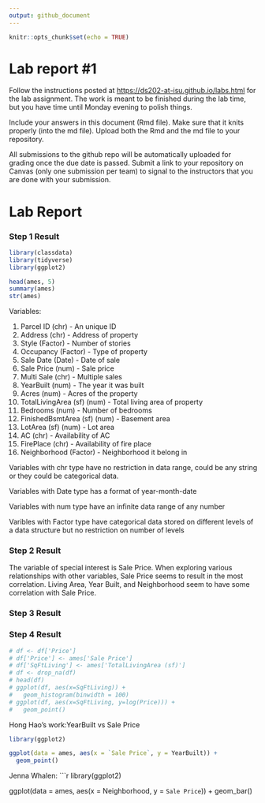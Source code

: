 ```yaml
---
output: github_document
---
```


<!-- README.md is generated from README.Rmd. Please edit the README.Rmd file -->

```r
knitr::opts_chunk$set(echo = TRUE)
```

# Lab report #1

Follow the instructions posted at <https://ds202-at-isu.github.io/labs.html> for the lab assignment. The work is meant to be finished during the lab time, but you have time until Monday evening to polish things.

Include your answers in this document (Rmd file). Make sure that it knits properly (into the md file). Upload both the Rmd and the md file to your repository.

All submissions to the github repo will be automatically uploaded for grading once the due date is passed. Submit a link to your repository on Canvas (only one submission per team) to signal to the instructors that you are done with your submission.

# Lab Report

### Step 1 Result

```r
library(classdata)
library(tidyverse)
library(ggplot2)

head(ames, 5)
summary(ames)
str(ames)
```

Variables:

1. Parcel ID (chr) - An unique ID
2. Address (chr) - Address of property
3. Style (Factor) - Number of stories
4. Occupancy (Factor) - Type of property
5. Sale Date (Date) - Date of sale
6. Sale Price (num) - Sale price
7. Multi Sale (chr) - Multiple sales
8. YearBuilt (num) - The year it was built
9. Acres (num) - Acres of the property
10. TotalLivingArea (sf) (num) - Total living area of property
11. Bedrooms (num) - Number of bedrooms
12. FinishedBsmtArea (sf) (num) - Basement area
13. LotArea (sf) (num) - Lot area
14. AC (chr) - Availability of AC
15. FirePlace (chr) - Availability of fire place
16. Neighborhood (Factor) - Neighborhood it belong in

Variables with chr type have no restriction in data range, could be any string or they could be categorical data.

Variables with Date type has a format of year-month-date

Variables with num type have an infinite data range of any number

Varibles with Factor type have categorical data stored on different levels of a data structure but no restriction on number of levels

### Step 2 Result
The variable of special interest is Sale Price. When exploring various relationships with other variables, Sale Price seems to result in the most correlation. Living Area, Year Built, and Neighborhood seem to have some correlation with Sale Price.



### Step 3 Result

### Step 4 Result

``` r
# df <- df['Price']
# df['Price'] <- ames['Sale Price']
# df['SqFtLiving'] <- ames['TotalLivingArea (sf)']
# df <- drop_na(df)
# head(df)
# ggplot(df, aes(x=SqFtLiving)) +
#   geom_histogram(binwidth = 100)
# ggplot(df, aes(x=SqFtLiving, y=log(Price))) +
#   geom_point()
```

  
Hong Hao's work:YearBuilt vs Sale Price
```r
library(ggplot2)

ggplot(data = ames, aes(x = `Sale Price`, y = YearBuilt)) +
  geom_point()
```

Jenna Whalen:
```r
library(ggplot2)

ggplot(data = ames, aes(x = Neighborhood, y = `Sale Price`)) +
  geom_bar()
